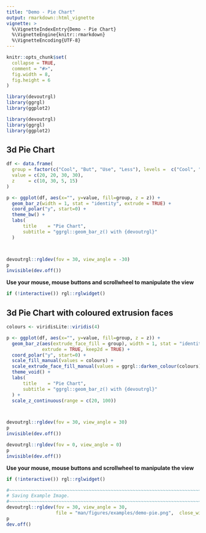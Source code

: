 ```yaml
---
title: "Demo - Pie Chart"
output: rmarkdown::html_vignette
vignette: >
  %\VignetteIndexEntry{Demo - Pie Chart}
  %\VignetteEngine{knitr::rmarkdown}
  %\VignetteEncoding{UTF-8}
---
```


```r
knitr::opts_chunk$set(
  collapse = TRUE,
  comment = "#>",
  fig.width = 8,
  fig.height = 6
)

library(devoutrgl)
library(ggrgl)
library(ggplot2)
```

```r
library(devoutrgl)
library(ggrgl)
library(ggplot2)
```


3d Pie Chart
------------------------------------------------------------------------------


```r

df <- data.frame(
  group = factor(c("Cool", "But", "Use", "Less"), levels =  c("Cool", "But", "Use", "Less")),
  value = c(20, 20, 30, 30),
  z     = c(10, 30, 5, 15)
)

p <- ggplot(df, aes(x="", y=value, fill=group, z = z)) +
  geom_bar_z(width = 1, stat = "identity", extrude = TRUE) +
  coord_polar("y", start=0) +
  theme_bw() +
  labs(
      title    = "Pie Chart",
      subtitle = "ggrgl::geom_bar_z() with {devoutrgl}"
  )



devoutrgl::rgldev(fov = 30, view_angle = -30)
p
invisible(dev.off())
```



**Use your mouse, mouse buttons and scrollwheel to manipulate the view**

```r
if (!interactive()) rgl::rglwidget()
```




3d Pie Chart with coloured extrusion faces
------------------------------------------------------------------------------


```r
colours <- viridisLite::viridis(4)

p <- ggplot(df, aes(x="", y=value, fill=group, z = z)) +
  geom_bar_z(aes(extrude_face_fill = group), width = 1, stat = "identity", 
             extrude = TRUE, keep2d = TRUE) +
  coord_polar("y", start=0) +
  scale_fill_manual(values = colours) +
  scale_extrude_face_fill_manual(values = ggrgl::darken_colour(colours)) +
  theme_void() +
  labs(
      title    = "Pie Chart",
      subtitle = "ggrgl::geom_bar_z() with {devoutrgl}"
  ) + 
  scale_z_continuous(range = c(20, 100))



devoutrgl::rgldev(fov = 30, view_angle = 30)
p
invisible(dev.off())
```


```r
devoutrgl::rgldev(fov = 0, view_angle = 0)
p
invisible(dev.off())
```




**Use your mouse, mouse buttons and scrollwheel to manipulate the view**

```r
if (!interactive()) rgl::rglwidget()
```


```r
#~~~~~~~~~~~~~~~~~~~~~~~~~~~~~~~~~~~~~~~~~~~~~~~~~~~~~~~~~~~~~~~~~~~~~~~~~~~~~
# Saving Example Image.
#~~~~~~~~~~~~~~~~~~~~~~~~~~~~~~~~~~~~~~~~~~~~~~~~~~~~~~~~~~~~~~~~~~~~~~~~~~~~~
devoutrgl::rgldev(fov = 30, view_angle = 30, 
                  file = "man/figures/examples/demo-pie.png",  close_window = FALSE, dpi = 200)
p
dev.off()
```

